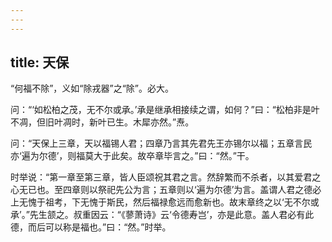```yaml
---
---
---
```

title: 天保
---







“何福不除”，义如“除戎器”之“除”。必大。

问：“‘如松柏之茂，无不尔或承。’承是继承相接续之谓，如何？”曰：“松柏非是叶不凋，但旧叶凋时，新叶已生。木犀亦然。”焘。

问：“天保上三章，天以福锡人君；四章乃言其先君先王亦锡尔以福；五章言民亦‘遍为尔德’，则福莫大于此矣。故卒章毕言之。”曰：“然。”干。

时举说：“第一章至第三章，皆人臣颂祝其君之言。然辞繁而不杀者，以其爱君之心无已也。至四章则以祭祀先公为言；五章则以‘遍为尔德’为言。盖谓人君之德必上无愧于祖考，下无愧于斯民，然后福禄愈远而愈新也。故末章终之以‘无不尔或承’。”先生颔之。叔重因云：“《蓼萧诗》云‘令德寿岂’，亦是此意。盖人君必有此德，而后可以称是福也。”曰：“然。”时举。